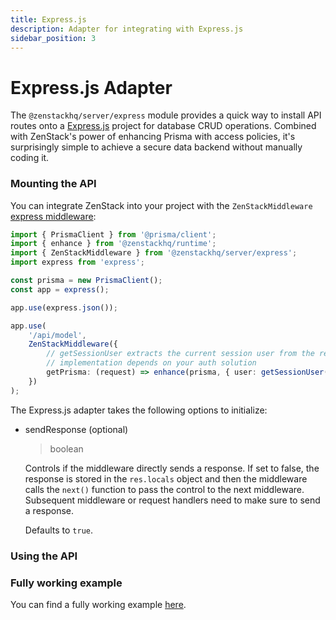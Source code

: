 ```yaml
---
title: Express.js
description: Adapter for integrating with Express.js
sidebar_position: 3
---
```



# Express.js Adapter

The `@zenstackhq/server/express` module provides a quick way to install API routes onto a [Express.js](https://expressjs.com/) project for database CRUD operations. Combined with ZenStack's power of enhancing Prisma with access policies, it's surprisingly simple to achieve a secure data backend without manually coding it.

### Mounting the API

You can integrate ZenStack into your project with the `ZenStackMiddleware` [express middleware](https://expressjs.com/en/guide/using-middleware.html):

```ts
import { PrismaClient } from '@prisma/client';
import { enhance } from '@zenstackhq/runtime';
import { ZenStackMiddleware } from '@zenstackhq/server/express';
import express from 'express';

const prisma = new PrismaClient();
const app = express();

app.use(express.json());

app.use(
    '/api/model',
    ZenStackMiddleware({
        // getSessionUser extracts the current session user from the request, its
        // implementation depends on your auth solution
        getPrisma: (request) => enhance(prisma, { user: getSessionUser(request) }),
    })
);
```

The Express.js adapter takes the following options to initialize:

<AdapterOptions getPrisma='(request: Request, response: Response) => unknown | Promise<unknown>' />

- sendResponse (optional)

    <blockquote>boolean</blockquote>

    Controls if the middleware directly sends a response. If set to false, the response is stored in the `res.locals` object and then the middleware calls the `next()` function to pass the control to the next middleware. Subsequent middleware or request handlers need to make sure to send a response.
    
    Defaults to `true`.

### Using the API

<UsingAPI />

<ErrorHandling />

### Fully working example

You can find a fully working example [here](https://github.com/zenstackhq/docs-tutorial-express).

